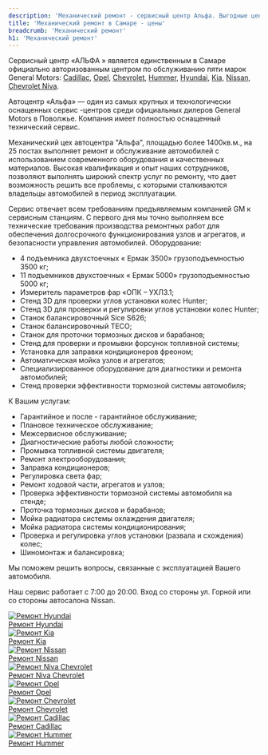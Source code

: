 ```yaml
---
description: 'Механический ремонт - сервисный центр Альфа. Выгодные цены, высокое качество работы, официальный автосервис General Motors в Самаре.'
title: 'Механический ремонт в Самаре - цены'
breadcrumb: 'Механический ремонт'
h1: 'Механический ремонт'
---
```

<p>
	 Сервисный центр «АЛЬФА » является единственным в Самаре официально авторизованным центром по обслуживанию пяти марок General Motors: <a href="/remont/cadillac/">Cadillac</a>, <a href="/remont/opel/">Opel</a>, <a href="/remont/chevrolet/">Chevrolet</a>, <a href="/remont/hummer/">Hummer</a>, <a href="/remont/hyundai/">Hyundai</a>, <a href="/remont/kia/">Kia</a>, <a href="/remont/nissan/">Nissan</a>, <a href="/remont/niva/">Chevrolet Niva</a>.
</p>
<p>
	 Автоцентр «Альфа» — один из самых крупных и технологически оснащенных сервис -центров среди официальных дилеров General Motors в Поволжье. Компания имеет полностью оснащенный технический сервис.
</p>
<p>
	 Механический цех автоцентра "Альфа", площадью более 1400кв.м., на 25 постах выполняет ремонт и обслуживание автомобилей с использованием современного оборудования и качественных материалов. Высокая квалификация и опыт наших сотрудников, позволяют выполнять широкий спектр услуг по ремонту, что дает возможность решить все проблемы, с которыми сталкиваются владельцы автомобилей в период эксплуатации.
</p>
<p>
	 Сервис отвечает всем требованиям предъявляемым компанией GM к сервисным станциям. С первого дня мы точно выполняем все технические требования производства ремонтных работ для обеспечения долгосрочного функционирования узлов и агрегатов, и безопасности управления автомобилей. Оборудование:
</p>
<ul>
	<li>4 подъемника двухстоечных « Ермак 3500» грузоподъемностью 3500 кг;</li>
	<li>11 подъемников двухстоечных « Ермак 5000» грузоподъемностью 5000 кг;</li>
	<li>Измеритель параметров фар «ОПК – УХЛ3.1;</li>
	<li>Стенд 3D для проверки углов установки колес Hunter;</li>
	<li>Стенд 3D для проверки и регулировки углов установки колес Hunter;</li>
	<li>Станок балансировочный Sice S626;</li>
	<li>Станок балансировочный TECO;</li>
	<li>Станок для проточки тормозных дисков и барабанов;</li>
	<li>Стенд для проверки и промывки форсунок топливной системы;</li>
	<li>Установка для заправки кондиционеров фреоном;</li>
	<li>Автоматическая мойка узлов и агрегатов;</li>
	<li>Специализированное оборудование для диагностики и ремонта автомобилей;</li>
	<li>Стенд проверки эффективности тормозной системы автомобиля;</li>
</ul>
<p>
	 К Вашим услугам:
</p>
<ul>
	<li>Гарантийное и после - гарантийное обслуживание;</li>
	<li>Плановое техническое обслуживание;</li>
	<li>Межсервисное обслуживание;</li>
	<li>Диагностические работы любой сложности;</li>
	<li>Промывка топливной системы двигателя;</li>
	<li>Ремонт электрооборудования;</li>
	<li>Заправка кондиционеров;</li>
	<li>Регулировка света фар;</li>
	<li>Ремонт ходовой части, агрегатов и узлов;</li>
	<li>Проверка эффективности тормозной системы автомобиля на стенде;</li>
	<li>Проточка тормозных дисков и барабанов;</li>
	<li>Мойка радиатора системы охлаждения двигателя;</li>
	<li>Мойка радиатора системы кондиционирования;</li>
	<li>Проверка и регулировка углов установки (развала и схождения) колес;</li>
	<li>Шиномонтаж и балансировка;</li>
</ul>
<p>
	Мы поможем решить вопросы, связанные с эксплуатацией Вашего автомобиля.
</p>
<p>
	Наш сервис работает c 7:00 до 20:00. Вход со стороны ул. Горной или со стороны автосалона Nissan.
</p>

<div class="grid sm:grid-cols-2 lg:grid-cols-3 gap-3 sm:gap-5 mt-8">
  <a href='/remont/hyundai/' class="!no-underline">
    <div class="bg-gray-50 group rounded-2xl relative aspect-video overflow-hidden lazy">
      <img src="/img/loading-simple.gif" data-src='/img/remont/logo-photo-hyundai.webp' class="absolute w-full h-full object-cover object-center transition-transform duration-300 group-hover:scale-110" alt='Ремонт Hyundai' loading="lazy" />
    </div>
    <div class="text-black mt-2 sm:mt-4 leading-none">Ремонт Hyundai</div>
  </a>
  <a href='/remont/kia/' class="!no-underline">
    <div class="bg-gray-50 group rounded-2xl relative aspect-video overflow-hidden lazy">
      <img src="/img/loading-simple.gif" data-src='/img/remont/logo-photo-kia.webp' class="absolute w-full h-full object-cover object-center transition-transform duration-300 group-hover:scale-110" alt='Ремонт Kia' loading="lazy" />
    </div>
    <div class="text-black mt-2 sm:mt-4 leading-none">Ремонт Kia</div>
  </a>
  <a href='/remont/nissan/' class="!no-underline">
    <div class="bg-gray-50 group rounded-2xl relative aspect-video overflow-hidden lazy">
      <img src="/img/loading-simple.gif" data-src='/img/remont/logo-photo-nissan.webp' class="absolute w-full h-full object-cover object-center transition-transform duration-300 group-hover:scale-110" alt='Ремонт Nissan' loading="lazy" />
    </div>
    <div class="text-black mt-2 sm:mt-4 leading-none">Ремонт Nissan</div>
  </a>
  <a href='/remont/niva/' class="!no-underline">
    <div class="bg-gray-50 group rounded-2xl relative aspect-video overflow-hidden lazy">
      <img src="/img/loading-simple.gif" data-src='/img/remont/logo-photo-niva-chevrolet.webp' class="absolute w-full h-full object-cover object-center transition-transform duration-300 group-hover:scale-110" alt='Ремонт Niva Chevrolet' loading="lazy" />
    </div>
    <div class="text-black mt-2 sm:mt-4 leading-none">Ремонт Niva Chevrolet</div>
  </a>
  <a href='/remont/opel/' class="!no-underline">
    <div class="bg-gray-50 group rounded-2xl relative aspect-video overflow-hidden lazy">
      <img src="/img/loading-simple.gif" data-src='/img/remont/logo-photo-opel.webp' class="absolute w-full h-full object-cover object-center transition-transform duration-300 group-hover:scale-110" alt='Ремонт Opel' loading="lazy" />
    </div>
    <div class="text-black mt-2 sm:mt-4 leading-none">Ремонт Opel</div>
  </a>
  <a href='/remont/chevrolet/' class="!no-underline">
    <div class="bg-gray-50 group rounded-2xl relative aspect-video overflow-hidden lazy">
      <img src="/img/loading-simple.gif" data-src='/img/remont/logo-photo-chevrolet.webp' class="absolute w-full h-full object-cover object-center transition-transform duration-300 group-hover:scale-110" alt='Ремонт Chevrolet' loading="lazy" />
    </div>
    <div class="text-black mt-2 sm:mt-4 leading-none">Ремонт Chevrolet</div>
  </a>
  <a href='/remont/cadillac/' class="!no-underline">
    <div class="bg-gray-50 group rounded-2xl relative aspect-video overflow-hidden lazy">
      <img src="/img/loading-simple.gif" data-src='/img/remont/logo-photo-cadillac.webp' class="absolute w-full h-full object-cover object-center transition-transform duration-300 group-hover:scale-110" alt='Ремонт Cadillac' loading="lazy" />
    </div>
    <div class="text-black mt-2 sm:mt-4 leading-none">Ремонт Cadillac</div>
  </a>
  <a href='/remont/hummer/' class="!no-underline">
    <div class="bg-gray-50 group rounded-2xl relative aspect-video overflow-hidden lazy">
      <img src="/img/loading-simple.gif" data-src='/img/remont/logo-photo-hummer.webp' class="absolute w-full h-full object-cover object-center transition-transform duration-300 group-hover:scale-110" alt='Ремонт Hummer' loading="lazy" />
    </div>
    <div class="text-black mt-2 sm:mt-4 leading-none">Ремонт Hummer</div>
  </a>
</div>
 